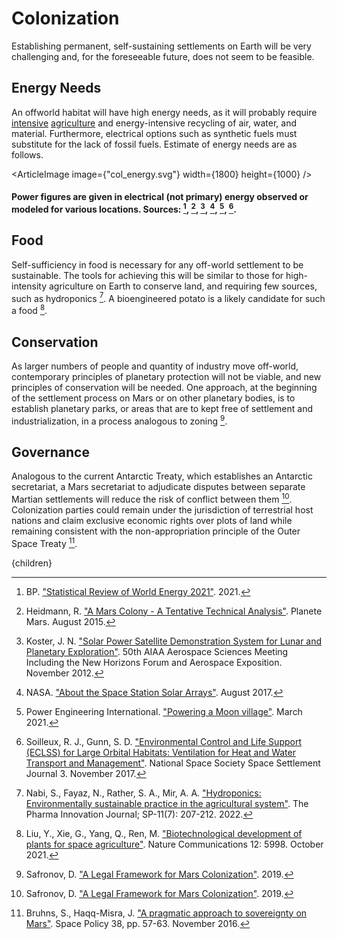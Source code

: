 


# Colonization
Establishing permanent, self-sustaining settlements on Earth will be very challenging and, for the foreseeable future, does not seem to be feasible.

## Energy Needs
An offworld habitat will have high energy needs, as it will probably require [intensive](http://urbancruiseship.org/solution/foodwater/indoor) [agriculture](http://urbancruiseship.org/solution/foodwater/synthetic_ag) and energy-intensive recycling of air, water, and material. Furthermore, electrical options such as synthetic fuels must substitute for the lack of fossil fuels. Estimate of energy needs are as follows.

<ArticleImage image={"col_energy.svg"} width={1800} height={1000} />
#### Power figures are given in electrical (not primary) energy observed or modeled for various locations. Sources: [^1], [^2], [^3], [^4], [^5], [^6].

## Food

Self-sufficiency in food is necessary for any off-world settlement to be sustainable. The tools for achieving this will be similar to those for high-intensity agriculture on Earth to conserve land, and requiring few sources, such as hydroponics [^10]. A bioengineered potato is a likely candidate for such a food [^9].

## Conservation

As larger numbers of people and quantity of industry move off-world, contemporary principles of planetary protection will not be viable, and new principles of conservation will be needed. One approach, at the beginning of the settlement process on Mars or on other planetary bodies, is to establish planetary parks, or areas that are to kept free of settlement and industrialization, in a process analogous to zoning [^7].

## Governance

Analogous to the current Antarctic Treaty, which establishes an Antarctic secretariat, a Mars secretariat to adjudicate disputes between separate Martian settlements will reduce the risk of conflict between them [^7]. Colonization parties could remain under the jurisdiction of terrestrial host nations and claim exclusive economic rights over plots of land while remaining consistent with the non-appropriation principle of the Outer Space Treaty [^8].

[^1]: BP. ["Statistical Review of World Energy 2021"](https://www.bp.com/en/global/corporate/energy-economics/statistical-review-of-world-energy.html). 2021.

[^2]: Heidmann, R. ["A Mars Colony - A Tentative Technical Analysis"](https://planete-mars.com/a-mars-colony-a-tentative-technical-analysis/8/). Planete Mars. August 2015.

[^3]: Koster, J. N. ["Solar Power Satellite Demonstration System for Lunar and Planetary Exploration"](https://arc.aiaa.org/doi/10.2514/6.2012-629). 50th AIAA Aerospace Sciences Meeting Including the New Horizons Forum and Aerospace Exposition. November 2012.

[^4]: NASA. ["About the Space Station Solar Arrays"](https://www.nasa.gov/mission_pages/station/structure/elements/solar_arrays-about.html). August 2017.

[^5]: Power Engineering International. ["Powering a Moon village"](https://www.powerengineeringint.com/feature-articles/powering-a-moon-village/). March 2021.

[^6]: Soilleux, R. J., Gunn, S. D. ["Environmental Control and Life Support (ECLSS) for Large Orbital Habitats: Ventilation for Heat and Water Transport and Management"](https://space.nss.org/wp-content/uploads/NSS-JOURNAL-ECLSS-for-Large-Orbital-Habitats-Ventilation-and-Heat-Transport.pdf). National Space Society Space Settlement Journal 3. November 2017.

[^7]: Safronov, D. ["A Legal Framework for Mars Colonization"](https://elar.urfu.ru/bitstream/10995/85498/1/978-5-7996-2751-5_179.pdf). 2019.

[^8]: Bruhns, S., Haqq-Misra, J. ["A pragmatic approach to sovereignty on Mars"](https://www.sciencedirect.com/science/article/abs/pii/S0265964616300169). Space Policy 38, pp. 57-63. November 2016.

[^9]: Liu, Y., Xie, G., Yang, Q., Ren, M. ["Biotechnological development of plants for space agriculture"](https://www.nature.com/articles/s41467-021-26238-3?fbclid=IwAR2VKC4dVC61aRyrQfhebnCbE1a3zXrwNQwda09IXDwie2vLrgmY7U4O_I4). Nature Communications 12: 5998. October 2021.

[^10]: Nabi, S., Fayaz, N., Rather, S. A., Mir, A. A. ["Hydroponics: Environmentally sustainable practice in the agricultural system"](https://www.thepharmajournal.com/archives/2022/vol11issue7S/PartC/S-11-5-19-926.pdf). The Pharma Innovation Journal; SP-11(7): 207-212. 2022.

  <Article 
    focusAreaUrl={focusAreaUrl} 
    hierarchy={hierarchy} 
    site={site}
  >
    {children}
  </Article>
